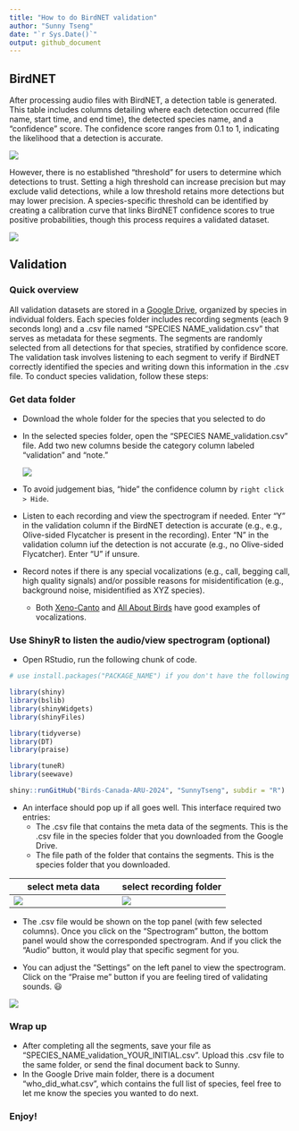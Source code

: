 ```yaml
---
title: "How to do BirdNET validation"
author: "Sunny Tseng"
date: "`r Sys.Date()`"
output: github_document
---
```


## BirdNET

After processing audio files with BirdNET, a detection table is generated. This table includes columns detailing where each detection occurred (file name, start time, and end time), the detected species name, and a "confidence" score. The confidence score ranges from 0.1 to 1, indicating the likelihood that a detection is accurate.

![](images/clipboard-2272557262.png)

However, there is no established "threshold" for users to determine which detections to trust. Setting a high threshold can increase precision but may exclude valid detections, while a low threshold retains more detections but may lower precision. A species-specific threshold can be identified by creating a calibration curve that links BirdNET confidence scores to true positive probabilities, though this process requires a validated dataset.

![](images/Fig4_calibration_curves_logistic.PNG)

## Validation

### Quick overview

All validation datasets are stored in a [Google Drive](https://drive.google.com/drive/folders/1y5mlKvnEp9t8HED9-M25pRX1BoReqx8V?usp=sharing), organized by species in individual folders. Each species folder includes recording segments (each 9 seconds long) and a .csv file named "SPECIES NAME_validation.csv" that serves as metadata for these segments. The segments are randomly selected from all detections for that species, stratified by confidence score. The validation task involves listening to each segment to verify if BirdNET correctly identified the species and writing down this information in the .csv file. To conduct species validation, follow these steps:

### Get data folder

-   Download the whole folder for the species that you selected to do

-   In the selected species folder, open the “SPECIES NAME_validation.csv” file. Add two new columns beside the category column labeled “validation” and “note.”

    ![](images/clipboard-2616478320.png)

-   To avoid judgement bias, "hide" the confidence column by `right click > Hide`.

-   Listen to each recording and view the spectrogram if needed. Enter "Y" in the validation column if the BirdNET detection is accurate (e.g., e.g., Olive-sided Flycatcher is present in the recording). Enter "N" in the validation column iuf the detection is not accurate (e.g., no Olive-sided Flycatcher). Enter "U" if unsure.

-   Record notes if there is any special vocalizations (e.g., call, begging call, high quality signals) and/or possible reasons for misidentification (e.g., background noise, misidentified as XYZ species).

    -   Both [Xeno-Canto](https://xeno-canto.org/species/Contopus-cooperi?view=3) and [All About Birds](https://www.allaboutbirds.org/guide/Olive-sided_Flycatcher/sounds) have good examples of vocalizations.

### Use ShinyR to listen the audio/view spectrogram (optional)

-   Open RStudio, run the following chunk of code.

```r
# use install.packages("PACKAGE_NAME") if you don't have the following required packages installed yet

library(shiny) 
library(bslib)
library(shinyWidgets) 
library(shinyFiles)

library(tidyverse)
library(DT)
library(praise)

library(tuneR)
library(seewave)

shiny::runGitHub("Birds-Canada-ARU-2024", "SunnyTseng", subdir = "R")
```

-   An interface should pop up if all goes well. This interface required two entries:
    -   The .csv file that contains the meta data of the segments. This is the .csv file in the species folder that you downloaded from the Google Drive.
    -   The file path of the folder that contains the segments. This is the species folder that you downloaded.

| select meta data                     | select recording folder              |
|--------------------------------------|--------------------------------------|
| ![](images/clipboard-3018843216.png) | ![](images/clipboard-1068388884.png) |

-   The .csv file would be shown on the top panel (with few selected columns). Once you click on the "Spectrogram" button, the bottom panel would show the corresponded spectrogram. And if you click the "Audio" button, it would play that specific segment for you.

-   You can adjust the "Settings" on the left panel to view the spectrogram. Click on the "Praise me" button if you are feeling tired of validating sounds. 😃

![](images/clipboard-2147672079.png)

### Wrap up

-   After completing all the segments, save your file as “SPECIES_NAME_validation_YOUR_INITIAL.csv”. Upload this .csv file to the same folder, or send the final document back to Sunny.
-   In the Google Drive main folder, there is a document "who_did_what.csv", which contains the full list of species, feel free to let me know the species you wanted to do next.

### Enjoy!

